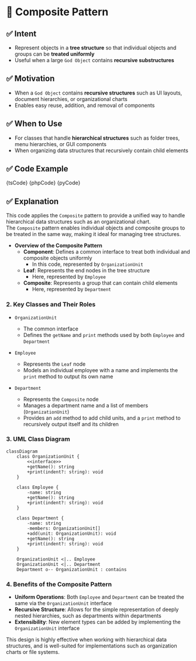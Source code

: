 

# 🧩 Composite Pattern

## ✅ Intent

- Represent objects in a **tree structure** so that individual objects and groups can be **treated uniformly**
- Useful when a large `God Object` contains **recursive substructures**

## ✅ Motivation

- When a `God Object` contains **recursive structures** such as UI layouts, document hierarchies, or organizational charts
- Enables easy reuse, addition, and removal of components

## ✅ When to Use

- For classes that handle **hierarchical structures** such as folder trees, menu hierarchies, or GUI components
- When organizing data structures that recursively contain child elements

## ✅ Code Example

<Tabs groupId="language">
  <TabItem value="ts" label="TypeScript">
    <CodeBlock language="ts">{tsCode}</CodeBlock>
  </TabItem>
  <TabItem value="php" label="PHP">
    <CodeBlock language="php">{phpCode}</CodeBlock>
  </TabItem>
  <TabItem value="python" label="Python">
    <CodeBlock language="python">{pyCode}</CodeBlock>
  </TabItem>
</Tabs>

## ✅ Explanation

This code applies the `Composite` pattern to provide a unified way to handle hierarchical data structures such as an organizational chart.  
The `Composite` pattern enables individual objects and composite groups to be treated in the same way, making it ideal for managing tree structures.

- **Overview of the Composite Pattern**
  - **Component**: Defines a common interface to treat both individual and composite objects uniformly
    - In this code, represented by `OrganizationUnit`
  - **Leaf**: Represents the end nodes in the tree structure
    - Here, represented by `Employee`
  - **Composite**: Represents a group that can contain child elements
    - Here, represented by `Department`

### 2. Key Classes and Their Roles

- `OrganizationUnit`

  - The common interface
  - Defines the `getName` and `print` methods used by both `Employee` and `Department`

- `Employee`

  - Represents the `Leaf` node
  - Models an individual employee with a name and implements the `print` method to output its own name

- `Department`
  - Represents the `Composite` node
  - Manages a department name and a list of members (`OrganizationUnit`)
  - Provides an `add` method to add child units, and a `print` method to recursively output itself and its children

### 3. UML Class Diagram

```mermaid
classDiagram
    class OrganizationUnit {
        <<interface>>
        +getName(): string
        +print(indent?: string): void
    }

    class Employee {
        -name: string
        +getName(): string
        +print(indent?: string): void
    }

    class Department {
        -name: string
        -members: OrganizationUnit[]
        +add(unit: OrganizationUnit): void
        +getName(): string
        +print(indent?: string): void
    }

    OrganizationUnit <|.. Employee
    OrganizationUnit <|.. Department
    Department o-- OrganizationUnit : contains
```

### 4. Benefits of the Composite Pattern

- **Uniform Operations**: Both `Employee` and `Department` can be treated the same via the `OrganizationUnit` interface
- **Recursive Structure**: Allows for the simple representation of deeply nested hierarchies, such as departments within departments
- **Extensibility**: New element types can be added by implementing the `OrganizationUnit` interface

This design is highly effective when working with hierarchical data structures, and is well-suited for implementations such as organization charts or file systems.
